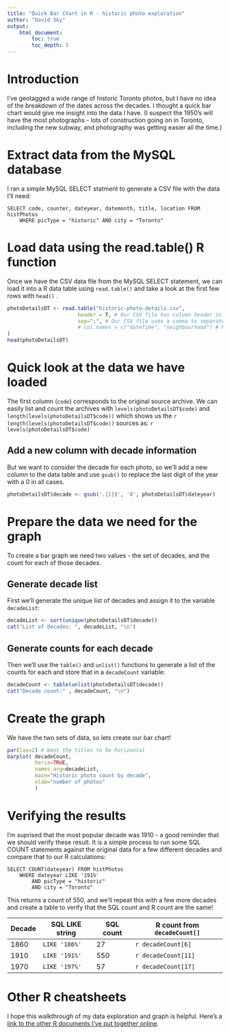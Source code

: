 ```yaml
---
title: "Quick Bar Chart in R - historic photo exploration"
author: "David Sky"
output: 
    html_document:
        toc: true
        toc_depth: 3
---
```

# Introduction
I've geotagged a wide range of historic Toronto photos, but I have no idea of the breakdown of the dates across the decades. I thought a quick bar chart would give me insight into the data I have. (I suspect the 1950's will have the most photographs - lots of construction going on in Toronto, including the new subway, and photography was getting easier all the time.)

# Extract data from the MySQL database
I ran a simple MySQL SELECT statment to generate a CSV file with the data I'll need:

    SELECT code, counter, dateyear, datemonth, title, location FROM histPhotos
        WHERE picType = "historic" AND city = "Toronto"


# Load data using the read.table() R function
Once we have the CSV data file from the MySQL SELECT statement, we can load it into a R data table  using `read.table()` and take a look at the first few rows with `head()` .
```r
photoDetailsDT <- read.table("historic-photo-details.csv", 
                       header = T, # Our CSV file has column header information in the first line
                       sep=";", # Our CSV file uses a comma to separate each column
                       # col.names = c("dateTime", "neighbourhood") # Reset column names                       
)
head(photoDetailsDT)
```

# Quick look at the data we have loaded
The first column (`code`) corresponds to the original source archive. We can easily list and count the archives with `levels(photoDetailsDT$code)` and `length(levels(photoDetailsDT$code))` which shows us the `r length(levels(photoDetailsDT$code))` sources as: `r levels(photoDetailsDT$code)`

## Add a new column with decade information
But we want to consider the decade for each photo, so we'll add a new column to the data table and use `gsub()` to replace the last digit of the year with a 0 in all cases.

```r
photoDetailsDT$decade <- gsub('.{1}$', '0', photoDetailsDT$dateyear)
```
# Prepare the data we need for the graph

To create a bar graph we need two values - the set of decades, and the count for each of those decades.

## Generate decade list
First we'll generate the unique list of decades and assign it to the variable `decadeList`:

```r
decadeList <- sort(unique(photoDetailsDT$decade))
cat("List of decades: ", decadeList, "\n")
```

## Generate counts for each decade
Then we'll use the `table()` and `unlist()` functions to generate a list of the counts for each and store that in a `decadeCount` variable:

```r
decadeCount <- table(unlist(photoDetailsDT$decade))
cat("Decade count:" , decadeCount, "\n")
```

# Create the graph
We have the two sets of data, so lets create our bar chart!
```r
par(las=2) # Want the titles to be horizontal
barplot( decadeCount, 
         horiz=TRUE, 
         names.arg=decadeList,
         main="Historic photo count by decade",
         xlab="number of photos"
         )
```

# Verifying the results
I'm suprised that the most popular decade was 1910 - a good reminder that we should verify these result. It is a simple process to run some SQL COUNT statements against the original data for a few different decades and compare that to our R calculations:

    SELECT COUNT(dateyear) FROM histPhotos 
        WHERE dateyear LIKE '191%' 
            AND picType = "historic"
            AND city = "Toronto"
    
    
This returns a count of 550, and we'll repeat this with a few more decades and create a table to verify that the SQL count and R count are the same!

Decade | SQL LIKE string | SQL count | R count from `decadeCount[]`
-------|-----------------|-----------|--------
1860 | `LIKE '186%'` | 27 | `r decadeCount[6]`
1910 | `LIKE '191%'` | 550 | `r decadeCount[11]`
1970 | `LIKE '197%'` | 57 | `r decadeCount[17]`

# Other R cheatsheets

I hope this walkthrough of my data exploration and graph is helpful. Here's a [link to the other R documents I've put together online](index.html).